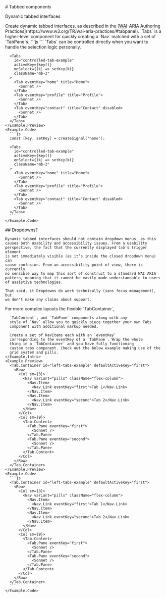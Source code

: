 
<GithubSource name="TabsDocs.mdx" />
# Tabbed components

<p className="lead">
  Dynamic tabbed interfaces
</p>

<div className="row gy-5 pt-3">

  <Example title="Examples">
    <Example.Intro>
      Create dynamic tabbed interfaces, as described in the
      [<abbr title="Web Accessibility Initiative">WAI</abbr>-ARIA Authoring Practices](https://www.w3.org/TR/wai-aria-practices/#tabpanel).
      `Tabs` is a higher-level component for quickly creating a
      `Nav` matched with a set of `TabPane`s.
    </Example.Intro>
    <Example.Preview>
      <Tabs defaultActiveKey="profile" id="uncontrolled-tab-example" className="mb-3">
        <Tab eventKey="home" title="Home">
          <Sonnet />
        </Tab>
        <Tab eventKey="profile" title="Profile">
          <Sonnet />
        </Tab>
        <Tab eventKey="contact" title="Contact" disabled>
          <Sonnet />
        </Tab>
      </Tabs>
    </Example.Preview>
    <Example.Code>
      ```js
      <Tabs defaultActiveKey="profile" id="uncontrolled-tab-example" className="mb-3">
        <Tab eventKey="home" title="Home">
          <Sonnet />
        </Tab>
        <Tab eventKey="profile" title="Profile">
          <Sonnet />
        </Tab>
        <Tab eventKey="contact" title="Contact" disabled>
          <Sonnet />
        </Tab>
      </Tabs>
      ```
    </Example.Code>
  </Example>

  <Example title="Controlled">
    <Example.Intro>
      `Tabs` can be controlled directly when you want to handle the
      selection logic personally.
    </Example.Intro>
    <Example.Preview>

      <Tabs
        id="controlled-tab-example"
        activeKey={key()}
        onSelect={(k) => setKey(k)}
        className="mb-3"
      >
        <Tab eventKey="home" title="Home">
          <Sonnet />
        </Tab>
        <Tab eventKey="profile" title="Profile">
          <Sonnet />
        </Tab>
        <Tab eventKey="contact" title="Contact" disabled>
          <Sonnet />
        </Tab>
      </Tabs>
    </Example.Preview>
    <Example.Code>
      ```js
      const [key, setKey] = createSignal('home');

      <Tabs
        id="controlled-tab-example"
        activeKey={key()}
        onSelect={(k) => setKey(k)}
        className="mb-3"
      >
        <Tab eventKey="home" title="Home">
          <Sonnet />
        </Tab>
        <Tab eventKey="profile" title="Profile">
          <Sonnet />
        </Tab>
        <Tab eventKey="contact" title="Contact" disabled>
          <Sonnet />
        </Tab>
      </Tabs>
      ```
    </Example.Code>
  </Example>

  <div>
    ## Dropdowns?

    Dynamic tabbed interfaces should not contain dropdown menus, as this
    causes both usability and accessibility issues. From a usability
    perspective, the fact that the currently displayed tab’s trigger element
    is not immediately visible (as it’s inside the closed dropdown menu) can
    cause confusion. From an accessibility point of view, there is currently
    no sensible way to map this sort of construct to a standard WAI ARIA
    pattern, meaning that it cannot be easily made understandable to users
    of assistive technologies.

    That said, it Dropdowns do work technically (sans focus management), but
    we don't make any claims about support.
  </div>  

  <Example title="Custom Tab Layout">
    <Example.Intro>
      For more complex layouts the flexible `TabContainer`,

      `TabContent`, and `TabPane` components along with any
      style of `Nav` allow you to quickly piece together your own Tabs
      component with additional markup needed.

      Create a set of NavItems each with an `eventKey`
      corresponding to the eventKey of a `TabPane`. Wrap the whole
      thing in a `TabContainer` and you have fully functioning
      custom tabs component. Check out the below example making use of the
      grid system and pills.
    </Example.Intro>
    <Example.Preview>
      <Tab.Container id="left-tabs-example" defaultActiveKey="first">
        <Row>
          <Col sm={3}>
            <Nav variant="pills" className="flex-column">
              <Nav.Item>
                <Nav.Link eventKey="first">Tab 1</Nav.Link>
              </Nav.Item>
              <Nav.Item>
                <Nav.Link eventKey="second">Tab 2</Nav.Link>
              </Nav.Item>
            </Nav>
          </Col>
          <Col sm={9}>
            <Tab.Content>
              <Tab.Pane eventKey="first">
                <Sonnet />
              </Tab.Pane>
              <Tab.Pane eventKey="second">
                <Sonnet />
              </Tab.Pane>
            </Tab.Content>
          </Col>
        </Row>
      </Tab.Container>
    </Example.Preview>
    <Example.Code>
      ```js
      <Tab.Container id="left-tabs-example" defaultActiveKey="first">
        <Row>
          <Col sm={3}>
            <Nav variant="pills" className="flex-column">
              <Nav.Item>
                <Nav.Link eventKey="first">Tab 1</Nav.Link>
              </Nav.Item>
              <Nav.Item>
                <Nav.Link eventKey="second">Tab 2</Nav.Link>
              </Nav.Item>
            </Nav>
          </Col>
          <Col sm={9}>
            <Tab.Content>
              <Tab.Pane eventKey="first">
                <Sonnet />
              </Tab.Pane>
              <Tab.Pane eventKey="second">
                <Sonnet />
              </Tab.Pane>
            </Tab.Content>
          </Col>
        </Row>
      </Tab.Container>
      ```
    </Example.Code>
  </Example>

  <TabsApi />
</div>
